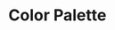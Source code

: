 
<Meta title='Colors' />

<h1>Color Palette</h1>

<ColorPalette>
    <ColorItem
        title='Primary'
        subtitle='purple color'
        colors={{ purple800: '#4700B9', purple100: '#D4C9FF' }}
    />
    <ColorItem
        title='Secondary'
        subtitle='navy color'
        colors={{ navy900: '#10004F', navy400: '#4E4994' }}
    />
    <ColorItem
        title='Gray Scale'
        subtitle='gray color'
        colors={{
            black: '#1A1A1A',
            gray800: '#2F2F2F',
            gray700: '#5C5C5C',
            gray400: '#B6B6B6',
            gray300: '#E4E4E4',
            gray200: '#F9F9F9',
            white: '#FFFFFF',
        }}
    />
</ColorPalette>
